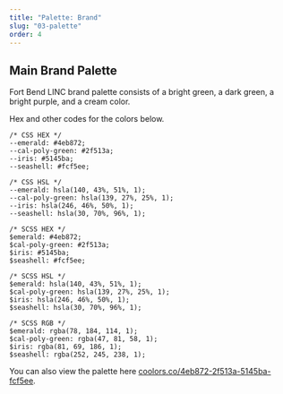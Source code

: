 ```yaml
---
title: "Palette: Brand"
slug: "03-palette"
order: 4
---
```


## Main Brand Palette

<BrandPalette/>

Fort Bend LINC brand palette consists of a bright green, a dark green, a bright purple, and a cream color.

Hex and other codes for the colors below.

```
/* CSS HEX */
--emerald: #4eb872;
--cal-poly-green: #2f513a;
--iris: #5145ba;
--seashell: #fcf5ee;

/* CSS HSL */
--emerald: hsla(140, 43%, 51%, 1);
--cal-poly-green: hsla(139, 27%, 25%, 1);
--iris: hsla(246, 46%, 50%, 1);
--seashell: hsla(30, 70%, 96%, 1);

/* SCSS HEX */
$emerald: #4eb872;
$cal-poly-green: #2f513a;
$iris: #5145ba;
$seashell: #fcf5ee;

/* SCSS HSL */
$emerald: hsla(140, 43%, 51%, 1);
$cal-poly-green: hsla(139, 27%, 25%, 1);
$iris: hsla(246, 46%, 50%, 1);
$seashell: hsla(30, 70%, 96%, 1);

/* SCSS RGB */
$emerald: rgba(78, 184, 114, 1);
$cal-poly-green: rgba(47, 81, 58, 1);
$iris: rgba(81, 69, 186, 1);
$seashell: rgba(252, 245, 238, 1);
```

You can also view the palette here [coolors.co/4eb872-2f513a-5145ba-fcf5ee](https://coolors.co/4eb872-2f513a-5145ba-fcf5ee).
